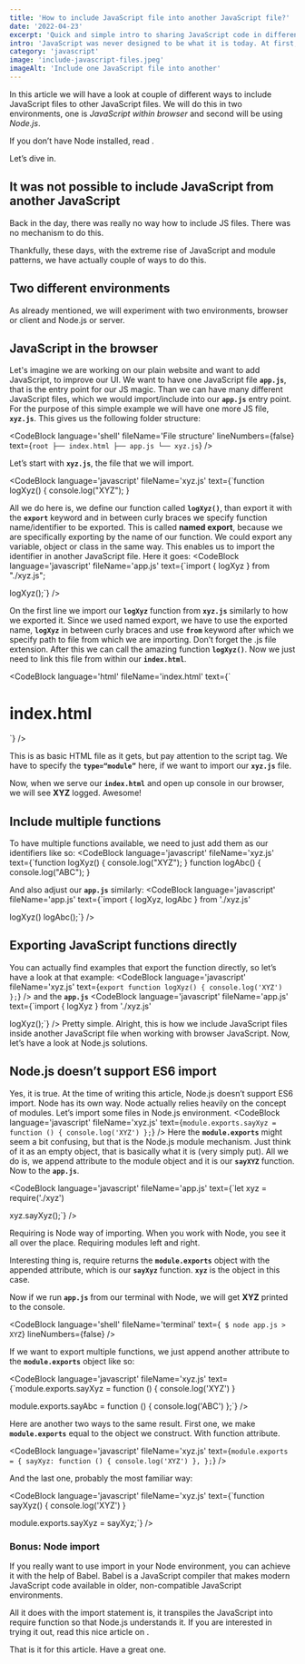 ```yaml
---
title: 'How to include JavaScript file into another JavaScript file?'
date: '2022-04-23'
excerpt: 'Quick and simple intro to sharing JavaScript code in different files. Importing and exporting code in JavaScript can get confusing, especially when working on server and client.'
intro: 'JavaScript was never designed to be what it is today. At first, it was suppose to add tiny dynamic features to websites. Today we can build complete software solutions just with JavaScript. That is why we did not even had way to share code between two files. Let`s look at couple ways how to do it modern JavaScript.'
category: 'javascript'
image: 'include-javascript-files.jpeg'
imageAlt: 'Include one JavaScript file into another'
---
```


In this article we will have a look at couple of different ways to include JavaScript files to other JavaScript files. We will do this in two environments, one is _JavaScript within browser_ and second will be using _Node.js_.

If you don’t have Node installed, read <MdLinkInternal url='/articles/5-ways-to-install-nodejs-in-2022' text='how to install Node.js here'/>.

Let’s dive in.

## It was not possible to include JavaScript from another JavaScript

Back in the day, there was really no way how to include JS files. There was no mechanism to do this.

Thankfully, these days, with the extreme rise of JavaScript and module patterns, we have actually couple of ways to do this.

## Two different environments

As already mentioned, we will experiment with two environments, browser or client and Node.js or server.

## JavaScript in the browser

Let's imagine we are working on our plain website and want to add JavaScript, to improve our UI. We want to have one JavaScript file **`app.js`**, that is the entry point for our JS magic. Than we can have many different JavaScript files, which we would import/include into our **`app.js`** entry point. For the purpose of this simple example we will have one more JS file, **`xyz.js`**. This gives us the following folder structure:

<CodeBlock
	language='shell'
	fileName='File structure'
	lineNumbers={false}
	text={`root
├── index.html
├── app.js
└── xyz.js`}
/>

Let’s start with **`xyz.js`**, the file that we will import.

<CodeBlock language='javascript' fileName='xyz.js' 
text={`function logXyz() {
	console.log("XYZ");
}

All we do here is, we define our function called **`logXyz()`**, than export it with the **`export`** keyword and in between curly braces we specify function name/identifier to be exported. This is called **named export**, because we are specifically exporting by the name of our function. We could export any variable, object or class in the same way.
This enables us to import the identifier in another JavaScript file. Here it goes:
<CodeBlock
	language='javascript'
	fileName='app.js'
	text={`import { logXyz } from "./xyz.js";

logXyz();`} />

On the first line we import our **`logXyz`** function from **`xyz.js`** similarly to how we exported it. Since we used named export, we have to use the exported name, **`logXyz`** in between curly braces and use **`from`** keyword after which we specify path to file from which we are importing. Don’t forget the .js file extension. After this we can call the amazing function **`logXyz()`**. Now we just need to link this file from within our **`index.html`**.

<CodeBlock
	language='html'
	fileName='index.html'
	text={`
<!DOCTYPE html>
<html>
	<head>
		<title>Include JS into JS</title>
	</head>
	<body>
		<h1>index.html</h1>
		<script src="app.js" type="module"></script>
	</body>
</html>
`}
/>

This is as basic HTML file as it gets, but pay attention to the script tag. We have to specify the **`type=“module”`** here, if we want to import our **`xyz.js`** file.

<Note text="To run these examples, you will need to serve these files from server. You can install Live Server extension on your VSCode on the link below:" />
<MdLink url='https://marketplace.visualstudio.com/items?itemName=ritwickdey.LiveServer' text='VSCode extension called Live Server' />

Now, when we serve our **`index.html`** and open up console in our browser, we will see **XYZ** logged. Awesome!

## Include multiple functions
To have multiple functions available, we need to just add them as our identifiers like so:
<CodeBlock language='javascript' fileName='xyz.js' text={`function logXyz() {
	console.log("XYZ");
}
function logAbc() {
	console.log("ABC");
}

And also adjust our **`app.js`** similarly:
<CodeBlock
	language='javascript'
	fileName='app.js'
	text={`import { logXyz, logAbc } from './xyz.js'

logXyz()
logAbc();`}
/>
## Exporting JavaScript functions directly
You can actually find examples that export the function directly, so let’s have a look at that example:
<CodeBlock
	language='javascript'
	fileName='xyz.js'
	text={`export function logXyz() {
	console.log('XYZ')
};`}
/>
and the **`app.js`**
<CodeBlock
	language='javascript'
	fileName='app.js'
	text={`import { logXyz } from './xyz.js'

logXyz();`}
/>
Pretty simple. Alright, this is how we include JavaScript files inside another JavaScript
file when working with browser JavaScript. Now, let’s have a look at Node.js solutions.
## Node.js doesn’t support ES6 import
Yes, it is true. At the time of writing this article, Node.js doesn’t support ES6 import. Node has its own way. Node actually relies heavily on the concept of modules.
Let’s import some files in Node.js environment.
<CodeBlock
	language='javascript'
	fileName='xyz.js'
	text={`module.exports.sayXyz = function () {
	console.log('XYZ')
};`}
/>
Here the **`module.exports`** might seem a bit confusing, but that is the Node.js module mechanism. Just think of it as an empty object, that is basically what it is (very simply put). All we do is, we append attribute to the module object and it is our **`sayXYZ`** function.
Now to the **`app.js`**.

<CodeBlock
	language='javascript'
	fileName='app.js'
	text={`let xyz = require('./xyz')

xyz.sayXyz();`}
/>

Requiring is Node way of importing. When you work with Node, you see it all over the place. Requiring modules left and right.

Interesting thing is, require returns the **`module.exports`** object with the appended attribute, which is our **`sayXyz`** function. **`xyz`** is the object in this case.

Now if we run **`app.js`** from our terminal with Node, we will get **XYZ** printed to the console.

<CodeBlock
	language='shell'
	fileName='terminal'
	text={`
	$ node app.js
	> XYZ`}
	lineNumbers={false}
/>

If we want to export multiple functions, we just append another attribute to the **`module.exports`** object like so:

<CodeBlock
	language='javascript'
	fileName='xyz.js'
	text={`module.exports.sayXyz = function () {
	console.log('XYZ')
}

module.exports.sayAbc = function () {
	console.log('ABC')
};`}
/>

Here are another two ways to the same result. First one, we make **`module.exports`** equal to the object we construct. With function attribute.

<CodeBlock
	language='javascript'
	fileName='xyz.js'
	text={`module.exports = {
	sayXyz: function () {
		console.log('XYZ')
	},
};`}
/>

And the last one, probably the most familiar way:

<CodeBlock
	language='javascript'
	fileName='xyz.js'
	text={`function sayXyz() {
	console.log('XYZ')
}

module.exports.sayXyz = sayXyz;`}
/>

### Bonus: Node import

If you really want to use import in your Node environment, you can achieve it with the help of Babel. Babel is a JavaScript compiler that makes modern JavaScript code available in older, non-compatible JavaScript environments.

All it does with the import statement is, it transpiles the JavaScript into require function so that Node.js understands it. If you are interested in trying it out, read this nice article on <MdLink url='https://timonweb.com/javascript/how-to-enable-ecmascript-6-imports-in-nodejs/' text='Enabling Import in Node.js' />.

That is it for this article. Have a great one.
